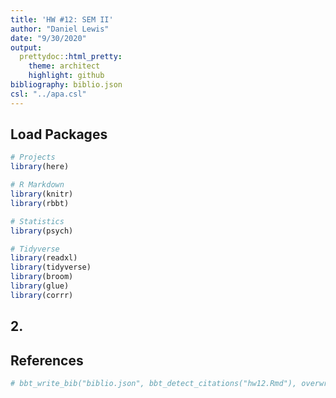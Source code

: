 ```yaml
---
title: 'HW #12: SEM II'
author: "Daniel Lewis"
date: "9/30/2020"
output: 
  prettydoc::html_pretty:
    theme: architect
    highlight: github
bibliography: biblio.json
csl: "../apa.csl"
---
```


## Load Packages

```r
# Projects
library(here)

# R Markdown
library(knitr)
library(rbbt)

# Statistics
library(psych)

# Tidyverse
library(readxl)
library(tidyverse)
library(broom)
library(glue)
library(corrr)
```

## 2.

## References

```r
# bbt_write_bib("biblio.json", bbt_detect_citations("hw12.Rmd"), overwrite = TRUE)
```

